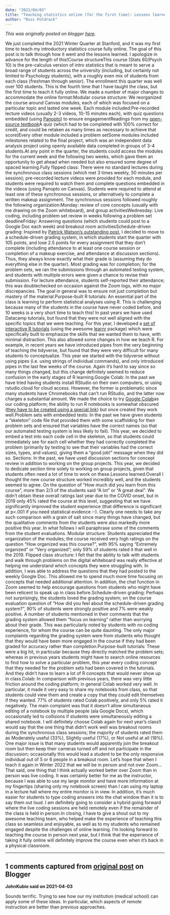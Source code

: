 ```yaml
---
date: "2021/04/03"
title: "Teaching statistics online (for the first time): Lessons learned"
author: "Russ Poldrack"
---
```


*This was originally posted on blogger [here](https://russpoldrack.blogspot.com/2021/04/teaching-statistics-online-for-first.html)*.

We just completed the 2021 Winter Quarter at Stanford, and it was my first time to teach my introductory statistics course fully online.  The goal of this post is to talk through how it went and the lessons learned.  I apologize in advance for the length of this!Course structureThis course (Stats 60/Psych 10) is the pre-calculus version of intro statistics that is meant to serve a broad range of students across the university (including, but certainly not limited to Psychology students), with a roughly even mix of students from each class (freshman through senior). The enrollment this quarter was well over 100 students.  This is the fourth time that I have taught the class, but the first time to teach it fully online.  We made a number of major changes to accommodate the online format:Modular course structure: We reorganized the course around Canvas modules, each of which was focused on a particular topic and lasted one week.  Each module included:Pre-recorded lecture videos (usually 2-3 videos, 10-15 minutes each), with quiz questions embedded (using [Panopto](https://www.panopto.com/)) to ensure engagementReadings from my [open-source textbook](https://statsthinking21.github.io/statsthinking21-core-site/)A quiz (which had to be completed with 100% correct for credit, and could be retaken as many times as necessary to achieve that score)Every other module included a problem setSome modules included milestones related to the final project, which was an independent data analysis project using openly available data completed in groups of 3-4 students.At any point in the quarter, the students could access the modules for the current week and the following two weeks, which gave them an opportunity to get ahead when needed but also ensured some degree of spaced learning.Fully flipped class: There were no standard lectures during the synchronous class sessions (which met 3 times weekly, 50 minutes per session);  pre-recorded lecture videos were provided for each module, and students were required to watch them and complete questions embedded in the videos (using Panopto on Canvas).  Students were required to attend at least one of these synchronous sessions, or alternatively to complete a written makeup assignment.  The synchronous sessions followed roughly the following organization:Monday: review of core concepts  (usually with me drawing on the Zoom whiteboard), and group activitiesWednesday: Live coding, including problem set review in weeks following a problem set deadlineFriday: Answering questions (which students could post to a Google Doc each week) and breakout room activitiesSchedule-driven grading: Inspired by [Patrick Watson’s outstanding post](https://medium.com/@patrickdkwatson/how-to-teach-without-a-classroom-ff6a1f074e90), I decided to move to a schedule-driven grading system, in which students start the quarter with 105 points, and lose 2.5 points for every assignment that they don’t complete (including attendance to at least one course session or completion of a makeup exercise, and attendance at discussion sections).  Thus, they always know exactly what their grade is (assuming they do everything else in the quarter).  Most grading was for completion; for the problem sets, we ran the submissions through an automated testing system, and students with multiple errors were given a chance to revise their submission. For lecture attendance, students self-reported their attendance; this was doublechecked on occasion against the Zoom logs, with no major discrepancies. The goal in general was to ensure not just completion but mastery of the material.Purpose-built R tutorials:  An essential part of the class is learning to perform statistical analyses using R.  This is challenging because many of the students in the course have never coded before, and 10 weeks is a very short time to teach this!  In past years we have used Datacamp tutorials, but found that they were not well aligned with the specific topics that we were teaching.  For this year, I developed a [set of interactive R tutorials](https://github.com/poldrack/learnr_demos) (using the awesome [learnr](https://rstudio.github.io/learnr/) package) which were specifically built to emphasize the skills that we wanted them to have, with minimal distraction.  This also allowed some changes in how we teach R.  For example, in recent years we have introduced pipes from the very beginning of teaching the tidyverse, but found that they were very difficult for many students to conceptualize.  This year we started with the tidyverse without using pipes (i.e. using strings of individual commands), and only introduced pipes in the last few weeks of the course.  Again it’s hard to say since so many things changed, but this change definitely seemed to reduce confusion in the early stages of R learning.Google Colab:  In the past we have tried having students install RStudio on their own computers, or using rstudio.cloud for cloud access. However, the former is problematic since many students have Chromebooks that can’t run RStudio, and the latter now charges a substantial amount.  We made the choice to try [Google Colab ](https://colab.research.google.com/)as our coding platform; the ability to run R notebooks is somewhat obscured ([they have to be created using a special link](https://towardsdatascience.com/how-to-use-r-in-google-colab-b6e02d736497)) but once created they work well.Problem sets with embedded tests: In the past we have given students a “skeleton” code file that provided them with some scaffolding for their problem sets and ensured that variables have the correct names (so that our automated testing system is less likely to fail).  This year, we decided to embed a test into each code cell in the skeleton, so that students could immediately see for each cell whether they had correctly completed the problem (primarily by testing to see that their variables had the correct sizes, types, and values), giving them a “good job!” message when they did so.  Sections: In the past, we have used discussion sections for concept review in addition to working on the group projects. This year, we decided to dedicate section time solely to working on group projects, given that students often need a lot of time to work on these.Lessons learned:Overall I thought the new course structure worked incredibly well, and the students seemed to agree.   On the question of “How much did you learn from this course”, more than 2/3 of the students said “A lot” or “A great deal”.  We didn’t obtain these overall ratings last year due to the COVID onset, but in 2019 only 45% rated the course at this level, suggesting that we have significantly improved the student experience (that difference is significant at p<.001 if you need statistical evidence :-).  Clearly one needs to take any such comparison with a grain of salt since many things have changed, but the qualitative comments from the students were also markedly more positive this year.  In what follows I will paraphrase some of the comments from the student evaluations.  Modular structure: Students appreciated the organization of the modules; the course received very high ratings on the question “How organized was this course?”, with 95% saying “Extremely organized” or “Very organized”; only 59% of students rated it that well in the 2019.  Flipped class structure: I felt that the ability to talk with students and walk through problems on the digital whiteboard was really effective at helping me understand which concepts they were struggling with.  In addition, I was able to address the questions that they had posted to the weekly Google Doc. This allowed me to spend much more time focusing on concepts that needed additional attention.  In addition, the chat function in Zoom seemed to help encourage questions from students who might have been reticent to speak up in class before.Schedule-driven grading: Perhaps not surprisingly, the students loved the grading system; on the course evaluation question of “How did you feel about the schedule-driven grading system?”, 90% of students were strongly positive and 7% were weakly positive.  A number of students mentioned in their comments that the grading system allowed them “focus on learning” rather than worrying about their grade.  This was particularly noted by students with no coding experience, for whom the course can be quite daunting.  The only major complaints regarding the grading system were from students who thought that they would have been more engaged in the course if they had been graded for accuracy rather than completion.Purpose-built tutorials: These were a big hit, in particular because they directly matched the problem sets; whereas in previous years students might have to search online resources to find how to solve a particular problem, this year every coding concept that they needed for the problem sets had been covered in the tutorials.  And they didn't have to learn a lot of R concepts that would never show up in class.Colab: In comparison with previous years, there was very little friction around the coding platform; in general Colab worked very well.  In particular, it made it very easy to share my notebooks from class, so that students could view them and create a copy that they could edit themselves if they wanted.  77% of students rated Colab positively, and only 5% rated it negatively.  The main complaint was that it doesn’t allow simultaneous editing of a notebook by multiple people (ala Google Docs), which occasionally led to collisions if students were simultaneously editing a shared notebook.  I will definitely choose Colab again for next year’s class!I would say that the one thing that didn’t work well was breakout rooms during the synchronous class sessions; the majority of students rated them as Moderately useful (33%), Slightly useful (17%), or Not useful at all (18%).  One major issue is that many students would apparently join the breakout room but then keep their cameras turned off and not participate in the discussion; occasionally this would lead a student to be the only responsive individual out of 5 or 6 people in a breakout room.  Let’s hope that when I teach it again in Winter 2022 that we will be in person and not over Zoom…That said, one thing that I think actually worked better over Zoom than in person was live coding. It was certainly better for me as the instructor, because I was able to use my large monitor and have more information at my fingertips (sharing only my notebook screen) than I can using my laptop in a lecture hall where my entire monitor is in view.  In addition, it’s much easier for students to type coding answers into the chat window than it is to say them out loud.  I am definitely going to consider a hybrid going forward where the live coding sessions are held remotely even if the remainder of the class is held in person.In closing, I have to give a shout out to my awesome teaching team, who helped make the experience of teaching this class so seamless and enjoyable, as well as to my students who remained engaged despite the challenges of online learning.  I’m looking forward to teaching the course in person next year, but I think that the experience of taking it fully online will definitely improve the course even when it’s back in a physical classroom.

---

## 1 comments captured from [original post](https://russpoldrack.blogspot.com/2021/04/teaching-statistics-online-for-first.html) on Blogger

**JohnKubie said on 2021-04-03**

Sounds terrific. Trying to see how our my institution (medical school) can apply some of these ideas. In particular, which aspects of remote instruction are better than previous approaches.

